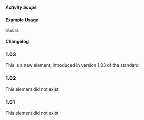 ===== Activity Scope ===== 
{{for revision 1.03}}
{{for release 1.03}}
==== Example Usage ====

<code xml>
<activity-scope code="1" xml:lang="en">Global</activity-scope>
</code>

==== Changelog ====
===1.03===
This is a new element, introduced in version 1.03 of the standard
===1.02===
This element did not exist
===1.01===
This element did not exist